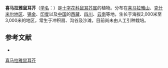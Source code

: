 {{Speciesbox
| name = 喜马拉雅鼠耳芥
| status = 
| status_system = 
| image = 
| genus = Arabidopsis
| species = himalaica
| authority = (Edgew.) O. E. Schulz
}}

'''喜马拉雅鼠耳芥'''（[[学名|学名]]：{{lang|la|''Arabidopsis himalaica''}}）是[[十字花科|十字花科]][[鼠耳芥属|鼠耳芥属]]的植物。分布在[[喜马拉雅山|喜马拉雅山]]、[[克什米尔地区|克什米尔地区]]、[[锡金|锡金]]、[[印度|印度]]以及[[中国|中国]]的[[西藏|西藏]]、[[四川|四川]]、[[云南|云南]]等地，生长于海拔2,000米至3,000米的地区，常生于冲积扇、沟谷及沙滩，目前尚未由人工引种栽培。

== 参考文献 ==
<div class="references-small">
* {{cite web| url =http://www.bioinfo.cn/db05/KmzwSpecies.php?action=view&id=5859| title =喜马拉雅鼠耳芥| work =《中国高等植物数据库全库》| publisher =中国科学院微生物研究所| author =昆明植物研究所| accessdate =2009-02-25| deadurl =yes| archiveurl =https://web.archive.org/web/20160305065911/http://www.bioinfo.cn/db05/KmzwSpecies.php?action=view&id=5859| archivedate =2016-03-05}}
</div>
{{Taxonbar|from=Q10923711}}

[[Category:鼠耳芥属|喜马拉雅鼠耳芥]]


{{植物小作品}}